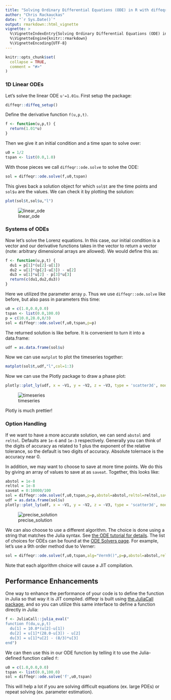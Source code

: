 ```yaml
---
title: "Solving Ordinary Differential Equations (ODE) in R with diffeqr"
author: "Chris Rackauckas"
date: "`r Sys.Date()`"
output: rmarkdown::html_vignette
vignette: >
  %\VignetteIndexEntry{Solving Ordinary Differential Equations (ODE) in R with diffeqr}
  %\VignetteEngine{knitr::rmarkdown}
  %\VignetteEncoding{UTF-8}
---
```


```r
knitr::opts_chunk$set(
  collapse = TRUE,
  comment = "#>"
)
```

### 1D Linear ODEs

Let's solve the linear ODE `u'=1.01u`. First setup the package:

```R
diffeqr::diffeq_setup()
```

Define the derivative function `f(u,p,t)`. 

```R
f <- function(u,p,t) {
  return(1.01*u)
}
```

Then we give it an initial condition and a time span to solve over:

```R
u0 = 1/2
tspan <- list(0.0,1.0)
```

With those pieces we call `diffeqr::ode.solve` to solve the ODE:

```R
sol = diffeqr::ode.solve(f,u0,tspan)
```

This gives back a solution object for which `sol$t` are the time points
and `sol$u` are the values. We can check it by plotting the solution:

```R 
plot(sol$t,sol$u,"l")
```

![linear_ode](https://user-images.githubusercontent.com/1814174/39011970-e04f1fe8-43c7-11e8-8da3-848362691783.png)

### Systems of ODEs

Now let's solve the Lorenz equations. In this case, our initial condition is a vector and our derivative functions
takes in the vector to return a vector (note: arbitrary dimensional arrays are allowed). We would define this as:

```R
f <- function(u,p,t) {
  du1 = p[1]*(u[2]-u[1])
  du2 = u[1]*(p[2]-u[3]) - u[2]
  du3 = u[1]*u[2] - p[3]*u[3]
  return(c(du1,du2,du3))
}
```

Here we utilized the parameter array `p`. Thus we use `diffeqr::ode.solve` like before, but also pass in parameters this time:

```R
u0 = c(1.0,0.0,0.0)
tspan <- list(0.0,100.0)
p = c(10.0,28.0,8/3)
sol = diffeqr::ode.solve(f,u0,tspan,p=p)
```

The returned solution is like before. It is convenient to turn it into a data.frame:

```R
udf = as.data.frame(sol$u)
```

Now we can use `matplot` to plot the timeseries together:

```R
matplot(sol$t,udf,"l",col=1:3)
```

Now we can use the Plotly package to draw a phase plot:

```R
plotly::plot_ly(udf, x = ~V1, y = ~V2, z = ~V3, type = 'scatter3d', mode = 'lines')
```

![timeseries](https://user-images.githubusercontent.com/1814174/39012314-ef7a8fe2-43c8-11e8-9dde-1a8b87d3cfa4.png)

Plotly is much prettier!

### Option Handling

If we want to have a more accurate solution, we can send `abstol` and `reltol`. Defaults are `1e-6` and `1e-3` respectively.
Generally you can think of the digits of accuracy as related to 1 plus the exponent of the relative tolerance, so the default is
two digits of accuracy. Absolute tolernace is the accuracy near 0. 

In addition, we may want to choose to save at more time points. We do this by giving an array of values to save at as `saveat`.
Together, this looks like:

```R
abstol = 1e-8
reltol = 1e-8
saveat = 0:10000/100
sol = diffeqr::ode.solve(f,u0,tspan,p=p,abstol=abstol,reltol=reltol,saveat=saveat)
udf = as.data.frame(sol$u)
plotly::plot_ly(udf, x = ~V1, y = ~V2, z = ~V3, type = 'scatter3d', mode = 'lines')
```

![precise_solution](https://user-images.githubusercontent.com/1814174/39012651-e03124e6-43c9-11e8-8496-bbee87987a37.png)

We can also choose to use a different algorithm. The choice is done using a string that matches the Julia syntax. See
[the ODE tutorial for details](http://docs.juliadiffeq.org/dev/tutorials/ode_example.html#Choosing-a-Solver-Algorithm-1).
The list of choices for ODEs can be found at the [ODE Solvers page](http://docs.juliadiffeq.org/dev/solvers/ode_solve.html).
For example, let's use a 9th order method due to Verner:

```R
sol = diffeqr::ode.solve(f,u0,tspan,alg="Vern9()",p=p,abstol=abstol,reltol=reltol,saveat=saveat)
```

Note that each algorithm choice will cause a JIT compilation.

## Performance Enhancements

One way to enhance the performance of your code is to define the function in Julia so that way it is JIT compiled. diffeqr is
built using [the JuliaCall package](https://github.com/Non-Contradiction/JuliaCall), and so you can utilize this same interface
to define a function directly in Julia:

```R
f <- JuliaCall::julia_eval("
function f(du,u,p,t)
  du[1] = 10.0*(u[2]-u[1])
  du[2] = u[1]*(28.0-u[3]) - u[2]
  du[3] = u[1]*u[2] - (8/3)*u[3]
end")
```

We can then use this in our ODE function by telling it to use the Julia-defined function called `f`:

```R
u0 = c(1.0,0.0,0.0)
tspan <- list(0.0,100.0)
sol = diffeqr::ode.solve('f',u0,tspan)
```

This will help a lot if you are solving difficult equations (ex. large PDEs) or repeat solving (ex. parameter estimation).

